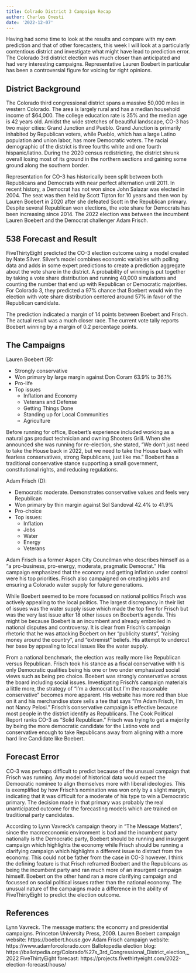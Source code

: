 ```yaml
---
title: Colrado District 3 Campaign Recap
author: Charles Onesti
date: '2022-12-07'
---
```


Having had some time to look at the results and compare with my own prediction and that of other forecasters, this week I will look at a particularly contentious district and investigate what might have lead to prediction error.  The Colorado 3rd district election was much closer than anticipated and had very interesting campaigns.  Representative Lauren Boebert in particular has been a controversial figure for voicing far right opinions.

## District Background
The Colorado third congressional district spans a massive 50,000 miles in western Colorado. The area is largely rural and has a median household income of $64,000.  The college education rate is 35% and the median age is 42 years old.  Amidst the wide stretches of beautiful landscape, CO-3 has two major cities: Grand Junction and Pueblo. Grand Junction is primarily inhabited by Republican voters, while Pueblo, which has a large Latino population and union labor, has more Democratic voters. The racial demographic of the district is three fourths white and one fourth hispanic/latino.  During the 2020 census redistricting, the district shrunk overall losing most of its ground in the northern sections and gaining some ground along the southern border.

Representation for CO-3 has historically been split between both Republicans and Democrats with near perfect alternation until 2011.  In recent history, a Democrat has not won since John Salazar was elected in 2004.  The seat was then held by Scott Tipton for 10 years and then won by Lauren Boebert in 2020 after she defeated Scott in the Republican primary. Despite several Republican won elections, the vote share for Democrats has been increasing since 2014.  The 2022 election was between the incumbent Lauren Boebert and the Democrat challenger Adam Frisch.

## 538 Forecast and Result
FiveThirtyEight predicted the CO-3 election outcome using a model created by Nate Silver.  Silver's model combines economic variables with polling data and adds in some expert predictions to create a prediction aggregate about the vote share in the district.  A probability of winning is put together by taking a vote share distribution and running 40,000 simulations and counting the number that end up with Republican or Democratic majorities.  For Colorado 3, they predicted a 97% chance that Boebert would win the election with vote share distribution centered around 57% in favor of the Republican candidate.

The prediction indicated a margin of 14 points between Boebert and Frisch.  The actual result was a much closer race.  The current vote tally reports Boebert winning by a margin of 0.2 percentage points.

## The Campaigns
Lauren Boebert (R):

* Strongly conservative
* Won primary by large margin against Don Coram 63.9% to 36.1%
* Pro-life
* Top issues
    + Inflation and Economy
    + Veterans and Defense
    + Getting Things Done
    + Standing up for Local Communities
    + Agriculture

Before running for office, Boebert's experience included working as a natural gas product technician and owning Shooters Grill. When she announced she was running for re-election, she stated, "We don’t just need to take the House back in 2022, but we need to take the House back with fearless conservatives, strong Republicans, just like me."  Boebert has a traditional conservative stance supporting a small government, constitutional rights, and reducing regulations.

Adam Frisch (D):

* Democratic moderate.  Demonstrates conservative values and feels very Republican
* Won primary by thin margin against Sol Sandoval 42.4% to 41.9%
* Pro-choice
* Top issues:
    + Inflation
    + Jobs
    + Water
    + Energy
    + Veterans
    
Adam Frisch is a former Aspen City Councilman who describes himself as a "a pro-business, pro-energy, moderate, pragmatic Democrat."  His campaign emphasized that the economy and getting inflation under control were his top priorities.  Frisch also campaigned on creating jobs and ensuring a Colorado water supply for future generations.

While Boebert seemed to be more focussed on national politics Frisch was actively appealing to the local politics.  The largest discrepancy in their list of issues was the water supply issue which made the top five for Frisch but was the very last issue after 18 other issues on Boebert's agenda.  This might be because Boebert  is an incumbent and already embroiled in national disputes and controversy.  It is clear from Frisch's campaign rhetoric that he was attacking Boebert on her "publicity stunts", "raising money around the country", and "extremist" beliefs.  His attempt to undercut her base by appealing to local issues like the water supply.

From a national benchmark, the election was really more like Republican versus Republican. Frisch took his stance as a fiscal conservative with his only Democratic qualities being his one or two under emphasized social views such as being pro choice. Boebert was strongly conservative across the board including social issues.  Investigating Frisch's campaign materials a little more, the strategy of "I'm a democrat but I'm the reasonable conservative" becomes more apparent. His website has more red than blue on it and his merchandise store sells a tee that says "I'm Adam Frisch, I'm not Nancy Pelosi." Frisch's conservative campaign is effective because most people in the district identify as Republicans.  The Cook Political Report ranks CO-3 as "Solid Republican." Frisch was trying to get a majority by being the more democratic candidate for the Latino vote and conservative enough to take Republicans away from aligning with a more hard line Candidate like Boebert.

## Forecast Error
CO-3 was perhaps difficult to predict because of the unusual campaign that Frisch was running.  Any model of historical data would expect the Democratic nominee to align themselves more with liberal ideologies.  This is exemplified by how Frisch's nomination was won only by a slight margin, indicating that it was difficult for a moderate of his type to win a Democratic primary.  The decision made in that primary was probably the real unanticipated outcome for the forecasting models which are trained on traditional party candidates.

According to Lynn Vavreck's campaign theory in "The Message Matters", since the macroeconomic environment is bad and the incumbent party nationally is the Democratic party, Boebert should be running and insurgent campaign which highlights the economy while Frisch should be running a clarifying campaign which highlights a different issue to distract from the economy.  This could not be father from the case in CO-3 however. I think the defining feature is that Frisch reframed Boebert and the Republicans as being the incumbent party and ran much more of an insurgent campaign himself.  Boebert on the other hand ran a more clarifying campaign and focussed on social political issues rather than the national economy.  The unusual nature of the campaigns made a difference in the ability of FiveThirtyEight to predict the election outcome.



## References
Lynn Vavreck. The message matters: the economy and presidential campaigns. Princeton University Press, 2009.
Lauren Boebert campaign website: https://boebert.house.gov
Adam Frisch campaign website: https://www.adamforcolorado.com
Ballotopedia election blog: https://ballotpedia.org/Colorado%27s_3rd_Congressional_District_election,_2022
FiveThirtyEight forecast: https://projects.fivethirtyeight.com/2022-election-forecast/house/